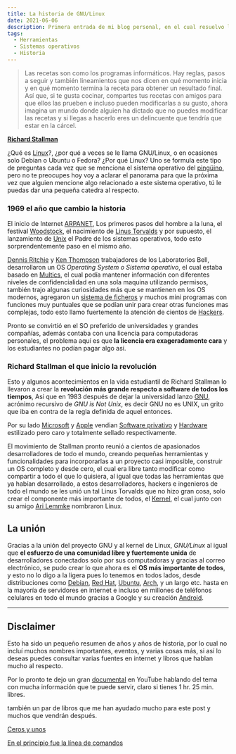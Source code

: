 ```yaml
---
title: La historia de GNU/Linux
date: 2021-06-06
description: Primera entrada de mi blog personal, en el cual resuelvo la pregunta de ¿Que es GNU/Linux y por qué usarlo?
tags:
  - Herramientas
  - Sistemas operativos
  - Historia
---
```


>Las recetas son como los programas informáticos.
Hay reglas, pasos a seguir y también lineamientos que nos
dicen en qué momento inicia y en qué momento termina la
receta para obtener un resultado final. Así que, si te
gusta cocinar, compartes tus recetas con amigos para que
ellos las prueben e incluso pueden modificarlas a su gusto,
ahora imagina un mundo donde alguien ha dictado que no
puedes modificar las recetas y si llegas a hacerlo eres
un delincuente que tendría que estar en la cárcel.

[**Richard Stallman**](https://es.wikipedia.org/wiki/Richard_Stallman)

¿Qué es [Linux](https://es.wikipedia.org/wiki/GNU/Linux)?, ¿por qué a veces se le llama GNU/Linux, o en ocasiones solo Debian o Ubuntu o Fedora? ¿Por qué Linux? Uno se formula este tipo de preguntas cada vez que se menciona el sistema operativo del [pingüino](https://es.wikipedia.org/wiki/Tux), pero no te preocupes hoy voy a aclarar el panorama para que la próxima vez que alguien mencione algo relacionado a este sistema operativo, tú le puedas dar una pequeña catedra al respecto.

### 1969 el año que cambio la historia
El inicio de Internet [ARPANET](https://es.wikipedia.org/wiki/ARPANET#:~:text=ARPANET%20fue%20una%20red%20de,diferentes%20instituciones%20acad%C3%A9micas%20y%20estatales.), Los primeros pasos del hombre a la luna, el festival [Woodstock](https://es.wikipedia.org/wiki/Festival_de_Woodstock), el nacimiento de [Linus Torvalds](https://es.wikipedia.org/wiki/Linus_Torvalds) y por supuesto, el lanzamiento de [Unix](https://es.wikipedia.org/wiki/Unix) el Padre de los sistemas operativos, todo esto sorprendentemente paso en el mismo año.

[Dennis Ritchie](https://es.wikipedia.org/wiki/Dennis_Ritchie) y [Ken Thompson](https://es.wikipedia.org/wiki/Ken_Thompson) trabajadores de los Laboratorios Bell, desarrollaron un OS *Operating System o Sistema operativo*, el cual estaba basado en [Multics](https://es.wikipedia.org/wiki/Multics), el cual podía mantener información con diferentes niveles de confidencialidad en una sola maquina utilizando permisos, también trajo algunas curiosidades más que se mantienen en los OS modernos, agregaron un [sistema de ficheros](https://es.wikipedia.org/wiki/Sistema_de_archivos) y muchos mini programas con funciones muy puntuales que se podían unir para crear otras funciones mas complejas, todo esto llamo fuertemente la atención de cientos de [Hackers](https://es.wikipedia.org/wiki/Hacker).

Pronto se convirtió en el SO preferido de universidades y grandes compañías, además contaba con una licencia para computadoras personales, el problema aquí es que **la licencia era exageradamente cara** y los estudiantes no podían pagar algo así.

### Richard Stallman el que inicio la revolución

Esto y algunos acontecimientos en la vida estudiantil de Richard Stallman lo llevaron a crear la **revolución más grande respecto a software de todos los tiempos**, Así que en 1983 después de dejar la universidad lanzo [GNU](https://es.wikipedia.org/wiki/GNU), acrónimo recursivo de *GNU is Not Unix*, es decir GNU no es UNIX, un grito que iba en contra de la regla definida de aquel entonces.

Por su lado [Microsoft](https://es.wikipedia.org/wiki/Microsoft) y [Apple](https://es.wikipedia.org/wiki/Apple) vendian [Software privativo](https://es.wikipedia.org/wiki/Software_propietario#:~:text=El%20software%20propietario%E2%80%8B%20o,lectura%20por%20parte%20de%20terceros.) y [Hardware](https://es.wikipedia.org/wiki/Hardware) estilizado pero caro y totalmente sellado respectivamente.

El movimiento de Stallman pronto reunió a cientos de apasionados desarrolladores de todo el mundo, creando pequeñas herramientas y funcionalidades para incorporarlas a un proyecto casi imposible, construir un OS completo y desde cero, el cual era libre tanto modificar como compartir a todo el que lo quisiera, al igual que todas las herramientas que ya habían desarrollado, a estos desarrolladores, hackers e ingenieros de todo el mundo se les unió un tal Linus Torvalds que no hizo gran cosa, solo crear el componente más importante de todos, el [Kernel](https://es.wikipedia.org/wiki/N%C3%BAcleo_(inform%C3%A1tica)), el cual junto con su amigo [Ari Lemmke](https://es.wikipedia.org/wiki/Ari_Lemmke) nombraron Linux.

## La unión

Gracias a la unión del proyecto GNU y al kernel de Linux, *GNU/Linux* al igual que **el esfuerzo de una comunidad libre y fuertemente unida** de desarrolladores conectados solo por sus computadoras y gracias al correo electrónico, se pudo crear lo que ahora es el **OS más importante de todos**, y esto no lo digo a la ligera pues lo tenemos en todos lados, desde distribuciones como [Debian](https://www.debian.org/index.es.html), [Red Hat](https://www.redhat.com/es), [Ubuntu](https://ubuntu.com/), [Arch](https://archlinux.org/), y un largo etc. hasta en la mayoría de servidores en internet e incluso en millones de teléfonos celulares en todo el mundo gracias a Google y su creación [Android](https://www.android.com/intl/es-419_mx/).

---
## Disclaimer

Esto ha sido un pequeño resumen de años y años de historia,
por lo cual no incluí muchos nombres importantes, eventos,
y varias cosas más, si así lo deseas puedes consultar
varias fuentes en internet y libros que hablan mucho al
respecto.

Por lo pronto te dejo un gran [documental](https://www.youtube.com/watch?v=sujZg7jwKdk) en YouTube hablando del tema con mucha información que te puede servir, claro si tienes 1 hr. 25 min. libres.

también un par de libros que me han ayudado mucho para este post y muchos que vendrán después.

[Ceros y unos](https://www.amazon.com.mx/dp/B007XU7OJU/ref=dp-kindle-redirect?_encoding=UTF8&btkr=1)

[En el principio fue la línea de comandos](https://es.wikipedia.org/wiki/En_el_principio_fue_la_l%C3%ADnea_de_comandos#:~:text=2003-,En%20el%20principio...,a%C3%B1o%20en%20forma%20de%20libro.)

